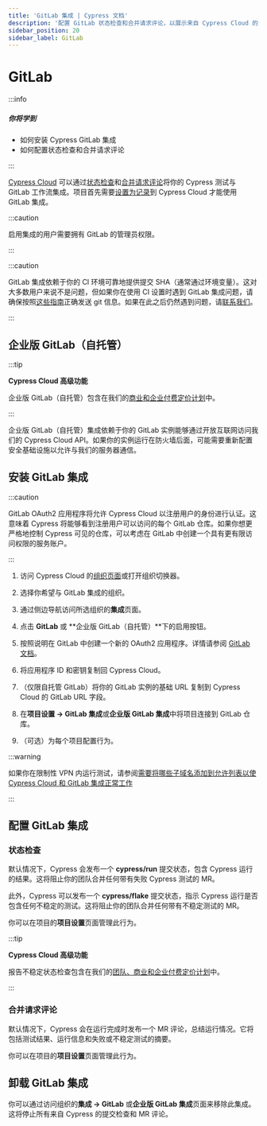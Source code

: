 ```yaml
---
title: 'GitLab 集成 | Cypress 文档'
description: '配置 GitLab 状态检查和合并请求评论，以展示来自 Cypress Cloud 的测试结果。'
sidebar_position: 20
sidebar_label: GitLab
---
```


<ProductHeading product="cloud" />

# GitLab

:::info

##### <Icon name="question-circle" color="#4BBFD2" /> 你将学到

- 如何安装 Cypress GitLab 集成
- 如何配置状态检查和合并请求评论

:::

[Cypress Cloud](https://on.cypress.io/cloud) 可以通过[状态检查](#Status-checks)和[合并请求评论](#Merge-Request-comments)将你的 Cypress 测试与 GitLab 工作流集成。项目首先需要[设置为记录](/cloud/account-management/projects)到 Cypress Cloud 才能使用 GitLab 集成。

<DocsImage
  src="/img/cloud/integrations/gitlab/gitlab-merge-request-comment.jpg"
  alt="GitLab 合并请求评论展示运行属性、测试结果和待审查测试"
  width={800}
/>

:::caution

<Icon name="exclamation-triangle" /> 启用集成的用户需要拥有 GitLab 的管理员权限。

:::

:::caution

GitLab 集成依赖于你的 CI 环境可靠地提供提交 SHA（通常通过环境变量）。这对大多数用户来说不是问题，但如果你在使用 CI 设置时遇到 GitLab 集成问题，请确保按照[这些指南](/app/continuous-integration/overview#Git-information)正确发送 git 信息。如果在此之后仍然遇到问题，请[联系我们](mailto:support@cypress.io)。

:::

## 企业版 GitLab（自托管）

:::tip

<Icon name="star" /> **Cypress Cloud 高级功能**

企业版 GitLab（自托管）包含在我们的[商业和企业付费定价计划](https://www.cypress.io/pricing)中。

:::

企业版 GitLab（自托管）集成依赖于你的 GitLab 实例能够通过开放互联网访问我们的 Cypress Cloud API。如果你的实例运行在防火墙后面，可能需要重新配置安全基础设施以允许与我们的服务器通信。

## 安装 GitLab 集成

:::caution

GitLab OAuth2 应用程序将允许 Cypress Cloud 以注册用户的身份进行认证。这意味着 Cypress 将能够看到注册用户可以访问的每个 GitLab 仓库。如果你想更严格地控制 Cypress 可见的仓库，可以考虑在 GitLab 中创建一个具有更有限访问权限的服务账户。

:::

1. 访问 Cypress Cloud 的[组织页面](https://cloud.cypress.io/organizations)或打开组织切换器。
2. 选择你希望与 GitLab 集成的组织。

   <DocsImage
     src="/img/cloud/organizations/select-cypress-organization.jpg"
     alt="选择一个组织"
     width={600}
   />

3. 通过侧边导航访问所选组织的**集成**页面。

   <DocsImage
     src="/img/cloud/organizations/navigate-to-organization-integrations.jpg"
     alt="从集成中安装 Cypress GitLab"
     width={600}
   />

4. 点击 **GitLab** 或 **企业版 GitLab（自托管）**下的启用按钮。
5. 按照说明在 GitLab 中创建一个新的 OAuth2 应用程序。详情请参阅 [GitLab 文档](https://docs.gitlab.com/ee/integration/oauth_provider.html#adding-an-application-through-the-profile)。
6. 将应用程序 ID 和密钥复制回 Cypress Cloud。
7. （仅限自托管 GitLab）将你的 GitLab 实例的基础 URL 复制到 Cypress Cloud 的 GitLab URL 字段。
8. 在**项目设置 → GitLab 集成**或**企业版 GitLab 集成**中将项目连接到 GitLab 仓库。
9. （可选）为每个项目配置行为。

:::warning

如果你在限制性 VPN 内运行测试，请参阅[需要将哪些子域名添加到允许列表以使 Cypress Cloud 和 GitLab 集成正常工作](/cloud/faq#Im-working-with-a-restrictive-VPN-Which-subdomains-do-I-have-to-allow-on-my-VPN-for-Cypress-Cloud-to-work-properly)

:::

## 配置 GitLab 集成

### 状态检查

默认情况下，Cypress 会发布一个 **cypress/run** 提交状态，包含 Cypress 运行的结果。这将阻止你的团队合并任何带有失败 Cypress 测试的 MR。

此外，Cypress 可以发布一个 **cypress/flake** 提交状态，指示 Cypress 运行是否包含任何不稳定的测试。这将阻止你的团队合并任何带有不稳定测试的 MR。

你可以在项目的**项目设置**页面管理此行为。

<DocsImage
  src="/img/cloud/integrations/gitlab/gitlab-status-checks.jpg"
  alt="项目设置页面切换状态检查以切换报告运行状态或报告不稳定测试"
  width={800}
/>

:::tip

<Icon name="star" /> **Cypress Cloud 高级功能**

报告不稳定状态检查包含在我们的[团队、商业和企业付费定价计划](https://www.cypress.io/pricing)中。

:::

### 合并请求评论

默认情况下，Cypress 会在运行完成时发布一个 MR 评论，总结运行情况。它将包括测试结果、运行信息和失败或不稳定测试的摘要。

你可以在项目的**项目设置**页面管理此行为。

<DocsImage
  src="/img/cloud/integrations/gitlab/gitlab-merge-requests.jpg"
  alt="项目设置页面切换合并请求评论以切换运行状态评论"
  width={800}
/>

<TestReplayInfo />

## 卸载 GitLab 集成

你可以通过访问组织的**集成 → GitLab** 或**企业版 GitLab 集成**页面来移除此集成。这将停止所有来自 Cypress 的提交检查和 MR 评论。